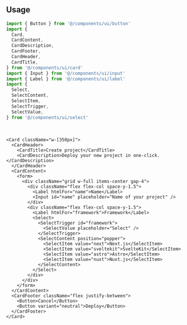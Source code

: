 ```tsx file=<rootDir>/src/components/ui/card.tsx title="components/ui/card.tsx"
```

<br />

## Usage

```ts
import { Button } from '@/components/ui/button'
import {
  Card,
  CardContent,
  CardDescription,
  CardFooter,
  CardHeader,
  CardTitle,
} from '@/components/ui/card'
import { Input } from '@/components/ui/input'
import { Label } from '@/components/ui/label'
import {
  Select,
  SelectContent,
  SelectItem,
  SelectTrigger,
  SelectValue,
} from '@/components/ui/select'
```

<br />

```tsx
<Card className="w-[350px]">
  <CardHeader>
    <CardTitle>Create project</CardTitle>
    <CardDescription>Deploy your new project in one-click.</CardDescription>
  </CardHeader>
  <CardContent>
    <form>
      <div className="grid w-full items-center gap-4">
        <div className="flex flex-col space-y-1.5">
          <Label htmlFor="name">Name</Label>
          <Input id="name" placeholder="Name of your project" />
        </div>
        <div className="flex flex-col space-y-1.5">
          <Label htmlFor="framework">Framework</Label>
          <Select>
            <SelectTrigger id="framework">
              <SelectValue placeholder="Select" />
            </SelectTrigger>
            <SelectContent position="popper">
              <SelectItem value="next">Next.js</SelectItem>
              <SelectItem value="sveltekit">SvelteKit</SelectItem>
              <SelectItem value="astro">Astro</SelectItem>
              <SelectItem value="nuxt">Nuxt.js</SelectItem>
            </SelectContent>
          </Select>
        </div>
      </div>
    </form>
  </CardContent>
  <CardFooter className="flex justify-between">
    <Button>Cancel</Button>
    <Button variant="neutral">Deploy</Button>
  </CardFooter>
</Card>
```